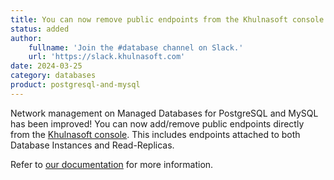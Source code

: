 ```yaml
---
title: You can now remove public endpoints from the Khulnasoft console
status: added
author:
    fullname: 'Join the #database channel on Slack.'
    url: 'https://slack.khulnasoft.com'
date: 2024-03-25
category: databases
product: postgresql-and-mysql
---
```


Network management on Managed Databases for PostgreSQL and MySQL has been improved! You can now add/remove public endpoints directly from the [Khulnasoft console](https://console.khulnasoft.com). This includes endpoints attached to both Database Instances and Read-Replicas.

Refer to [our documentation](/managed-databases/postgresql-and-mysql/how-to/remove-public-endpoint/) for more information.


